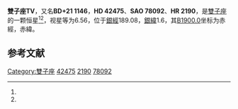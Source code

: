{{Starbox begin
| name = 雙子座TV
}}
{{Starbox observe
| epoch = [[J2000.0|J2000.0]]
| constell = [[雙子座|雙子座]]<ref name=SIMBAD>{{cite web
 | url=http://simbad.u-strasbg.fr/simbad/sim-id?Ident=HR+2190
 | title =Pulsating variable Star
 | publisher=Centre de Données astronomiques de Strasbourg
 | work=SIMBAD
 | accessdate=2012-07-13}}</ref><ref name=DATA>{{cite web
 | url=http://vizier.u-strasbg.fr/viz-bin/VizieR-5?-out.add=.&-source=5050&-corr=PK=HR&-out.max=9999&HR=2190
 | title =VizieR Detailed Page
 | accessdate=2012-07-13}}</ref>
| 星官 = 
| ra = {{RA|6|11|51.4}}<ref name=SIMBAD /><ref name=DATA />
| dec = {{DEC|+21|52|7}}<ref name=SIMBAD /><ref name=DATA />
| appmag_v = 6.56<ref name=SIMBAD /><ref name=DATA />
}}
{{Starbox character
| class = M0-1Iab<ref name=SIMBAD /><ref name=DATA />
| b-v = 2.25<ref name=SIMBAD /><ref name=DATA />
| u-b = 1.77<ref name=SIMBAD /><ref name=DATA />
| r-i = 1.48<ref name=SIMBAD /><ref name=DATA />
| variable = 
}}
{{Starbox astrometry
| radial_v = 1.77
| prop_mo_ra = 17
| parallax = 
| p_error = 
}}
{{Starbox catalog
| names =BD+21 1146，[[SAO星表|SAO]] 78092，[[HD星表|HD]] 42475，[[HR星表|HR]] 2190}}
{{Starbox reference |Simbad=HR+2190}}
{{Starbox end}}

'''雙子座TV'''，又名'''BD+21 1146'''，'''HD 42475'''、'''SAO 78092'''、'''HR 2190'''，是[[雙子座|雙子座]]的一颗恒星<ref name=SIMBAD /><ref name=DATA />，视星等为6.56，位于[[銀道座標系|銀經]]189.08，[[銀道座標系|銀緯]]1.6，其[[B1900.0|B1900.0]]坐标为赤經{{RA|6|5|50.4}}，赤緯{{DEC|+21|1.6|23}}。

== 参考文献 ==
{{reflist}}

{{star-stub}}

{{雙子座恒星}}
[[Category:雙子座|Category:雙子座]]
[[Category:HD和HDE天體|42475]]
[[Category:HR天體|2190]]
[[Category:SAO天體|78092]]